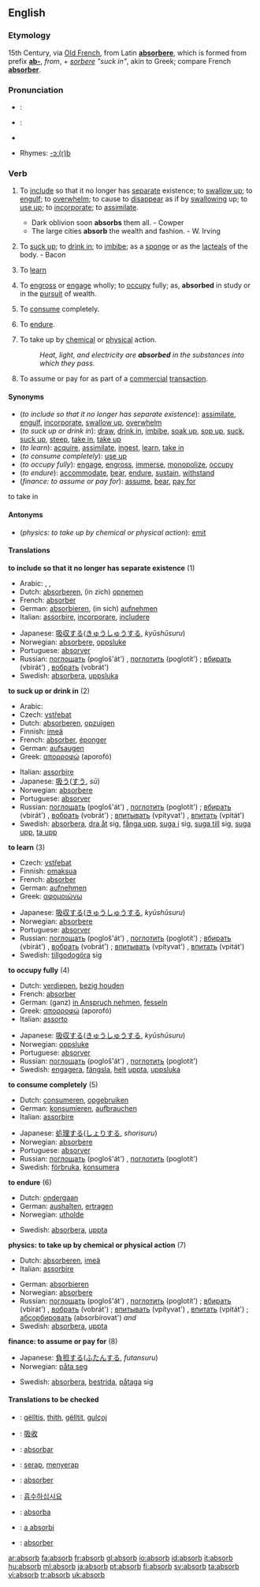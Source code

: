 ==English==

===Etymology===
15th Century, via [[Old French]], from Latin '''[[absorbere]]''', which is formed from prefix '''[[ab-]]''', ''from'', + ''[[sorbere]]'' ''"suck in"'', akin to Greek; compare French '''[[absorber]]'''.

===Pronunciation===
* {{italbrac|[[RP]]}}: {{IPA|/əbˈzɔːb/; /əbˈsɔːb/}}
* {{italbrac|US}}: {{IPA|/æbˈzɔːrb/; /æbˈsɔːrb/}}
*{{audio|en-us-absorb.ogg|Audio (US)}}

*Rhymes: [[Rhymes:English:-ɔː(r)b|-ɔː(r)b]]

===Verb===
{{en-verb}}

# {{transitive}} To [[include]] so that it no longer has [[separate]] existence; to [[swallow up]]; to [[engulf]]; to [[overwhelm]]; to cause to [[disappear]] as if by [[swallowing]] up; to [[use up]]; to [[incorporate]]; to [[assimilate]].
#* Dark oblivion soon '''absorbs''' them all. - Cowper
#* The large cities '''absorb''' the wealth and fashion. - W. Irving
# {{transitive}} To [[suck up]]; to [[drink in]]; to [[imbibe]]; as a [[sponge]] or as the [[lacteals]] of the body. - Bacon
# {{transitive}} To [[learn]]
# {{transitive}} To [[engross]] or [[engage]] wholly; to [[occupy]] fully; as, '''absorbed''' in study or in the [[pursuit]] of wealth.
# {{transitive}} To [[consume]] completely.
# {{transitive}} To [[endure]].
# {{transitive}} {{physics}} To take up by [[chemical]] or [[physical]] action.
#: ''Heat, light, and electricity are '''absorbed''' in the substances into which they pass.''
# {{transitive}} {{finance}} To assume or pay for as part of a [[commercial]] [[transaction]].

====Synonyms====
*(''to include so that it no longer has separate existence''): [[assimilate]], [[engulf]], [[incorporate]], [[swallow up]], [[overwhelm]]
*(''to suck up or drink in''): [[draw]], [[drink in]], [[imbibe]], [[soak up]], [[sop up]], [[suck]], [[suck up]], [[steep]], [[take in]], [[take up]]
*(''to learn''): [[acquire]], [[assimilate]], [[ingest]], [[learn]], [[take in]]
*(''to consume completely''): [[use up]]
*(''to occupy fully''): [[engage]], [[engross]], [[immerse]], [[monopolize]], [[occupy]]
*(''to endure''): [[accommodate]], [[bear]], [[endure]], [[sustain]], [[withstand]]
*(''finance: to assume or pay for''): [[assume]], [[bear]], [[pay for]]
to take in

====Antonyms====
*(''physics: to take up by chemical or physical action''): [[emit]]

====Translations====
'''to include so that it no longer has separate existence''' (1)
{{top}}
*Arabic: {{ARchar|[[يحتمل]]}}, {{ARchar|[[يستوعب]]}}, {{ARchar|[[يسع]]}}
*Dutch: [[absorberen]], (in zich) [[opnemen]]
*French: [[absorber]]
*German: [[absorbieren]], (in sich) [[aufnehmen]]
*Italian: [[assorbire]], [[incorporare]], [[includere]]
{{mid}}
*Japanese: [[吸収する]]([[きゅうしゅう]]する, ''kyūshūsuru'')
*Norwegian: [[absorbere]], [[oppsluke]]
*Portuguese: [[absorver]]
*Russian: [[поглощать]] (pogloš'át') {{impf}}, [[поглотить]] (poglotít') {{pf}}; [[вбирать]] (vbirát') {{impf}}, [[вобрать]] (vobrát') {{pf}}
*Swedish: [[absorbera]], [[uppsluka]]
{{bottom}}

'''to suck up or drink in''' (2)
{{top}}
*Arabic: {{ARchar|[[يمتص]]}}
*Czech: [[vstřebat]]
*Dutch: [[absorberen]], [[opzuigen]]
*Finnish: [[imeä]]
*French: [[absorber]], [[éponger]]
*German: [[aufsaugen]]
*Greek: [[απορροφώ]] (aporofó)
{{mid}}
*Italian: [[assorbire]]
*Japanese: [[吸う]]([[すう]], ''sū'')
*Norwegian: [[absorbere]]
*Portuguese: [[absorver]]
*Russian: [[поглощать]] (pogloš'át') {{impf}}, [[поглотить]] (poglotít') {{pf}}; [[вбирать]] (vbirát') {{impf}}, [[вобрать]] (vobrát') {{pf}}; [[впитывать]] (vpítyvat') {{impf}}, [[впитать]] (vpitát') {{pf}}
*Swedish: [[absorbera]], [[dra åt]] sig, [[fånga upp]], [[suga i]] sig, [[suga till]] sig, [[suga upp]], [[ta upp]]
{{bottom}}

'''to learn''' (3)
{{top}}
*Czech: [[vstřebat]]
*Finnish: [[omaksua]]
*French: [[absorber]]
*German: [[aufnehmen]]
*Greek: [[αφομοιώνω]]
{{mid}}
*Japanese: [[吸収する]]([[きゅうしゅう]]する, ''kyūshūsuru'')
*Norwegian: [[absorbere]]
*Portuguese: [[absorver]]
*Russian: [[поглощать]] (pogloš'át') {{impf}}, [[поглотить]] (poglotít') {{pf}}; [[вбирать]] (vbirát') {{impf}}, [[вобрать]] (vobrát') {{pf}}; [[впитывать]] (vpítyvat') {{impf}}, [[впитать]] (vpitát') {{pf}}
*Swedish: [[tillgodogöra]] sig
{{bottom}}

'''to occupy fully''' (4)
{{top}}
*Dutch: [[verdiepen]], [[bezig houden]]
*French: [[absorber]]
*German: (ganz) [[in Anspruch nehmen]], [[fesseln]]
*Greek: [[απορροφώ]] (aporofó)
*Italian: [[assorto]]
{{mid}}
*Japanese: [[吸収する]]([[きゅうしゅう]]する, ''kyūshūsuru'')
*Norwegian: [[oppsluke]]
*Portuguese: [[absorver]]
*Russian: [[поглощать]] (pogloš'át') {{impf}}, [[поглотить]] (poglotít') {{pf}}
*Swedish: [[engagera]], [[fängsla]], [[helt]] [[uppta]], [[uppsluka]]
{{bottom}}

'''to consume completely''' (5)
{{top}}
*Dutch: [[consumeren]], [[opgebruiken]]
*German: [[konsumieren]], [[aufbrauchen]]
*Italian: [[assorbire]]
{{mid}}
*Japanese: [[処理する]]([[しょり]]する, ''shorisuru'')
*Norwegian: [[absorbere]]
*Portuguese: [[absorver]]
*Russian: [[поглощать]] (pogloš'át') {{impf}}, [[поглотить]] (poglotít') {{pf}}
*Swedish: [[förbruka]], [[konsumera]]
{{bottom}}

'''to endure''' (6)
{{top}}
*Dutch: [[ondergaan]]
*German: [[aushalten]], [[ertragen]]
*Norwegian: [[utholde]]
{{mid}}
*Swedish: [[absorbera]], [[uppta]]
{{bottom}}

'''physics: to take up by chemical or physical action''' (7)
{{top}}
*Dutch: [[absorberen]], [[imeä]]
*Italian: [[assorbire]] 
{{mid}}
*German: [[absorbieren]]
*Norwegian: [[absorbere]]
*Russian: [[поглощать]] (pogloš'át') {{impf}}, [[поглотить]] (poglotít') {{pf}}; [[вбирать]] (vbirát') {{impf}}, [[вобрать]] (vobrát') {{pf}}; [[впитывать]] (vpítyvat') {{impf}}, [[впитать]] (vpitát') {{pf}}; [[абсорбировать]] (absorbírovat') {{impf}} ''and'' {{pf}}
*Swedish: [[absorbera]], [[uppta]]
{{bottom}}

'''finance: to assume or pay for''' (8)
{{top}}
*Japanese: [[負担する]]([[ふたん]]する, ''futansuru'')
*Norwegian: [[påta seg]]
{{mid}}
*Swedish: [[absorbera]], [[bestrida]], [[påtaga]] sig
{{bottom}}

====Translations to be checked====
{{checktrans}}
*{{ttbc|Albanian}}: [[gëlltis]], [[thith]], [[gëlltit]], [[gulçoj]]
*{{ttbc|Chinese}}: [[吸收]]
*{{ttbc|Ido}}: [[absorbar]]
*{{ttbc|Indonesian}}: [[serap]], [[serap|menyerap]]
*{{ttbc|Interlingua}}: [[absorber]]
*{{ttbc|Korean}}: [[흡수하십시요]]
*{{ttbc|Novial}}: [[absorba]]
*{{ttbc|Romanian}}: [[a absorbi]]
*{{ttbc|Spanish}}: [[absorber]]

[[ar:absorb]]
[[fa:absorb]]
[[fr:absorb]]
[[gl:absorb]]
[[io:absorb]]
[[id:absorb]]
[[it:absorb]]
[[hu:absorb]]
[[ml:absorb]]
[[ja:absorb]]
[[pt:absorb]]
[[fi:absorb]]
[[sv:absorb]]
[[ta:absorb]]
[[vi:absorb]]
[[tr:absorb]]
[[uk:absorb]]